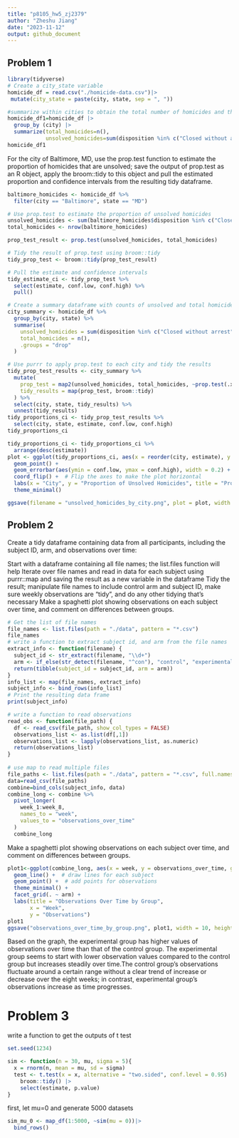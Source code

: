 ```yaml
---
title: "p8105_hw5_zj2379"
author: "Zheshu Jiang"
date: "2023-11-12"
output: github_document
---
```


## Problem 1
```r
library(tidyverse)
# Create a city_state variable
homicide_df = read.csv("./homicide-data.csv")|>
 mutate(city_state = paste(city, state, sep = ", "))

#summarize within cities to obtain the total number of homicides and the number of unsolved homicides 
homicide_df1=homicide_df |>
  group_by (city) |>
  summarize(total_homicides=n(),
            unsolved_homicides=sum(disposition %in% c("Closed without arrest","Closed by arrest")))
homicide_df1
```

For the city of Baltimore, MD, use the prop.test function to estimate the proportion of homicides that are unsolved; save the output of prop.test as an R object, apply the broom::tidy to this object and pull the estimated proportion and confidence intervals from the resulting tidy dataframe.

```r
baltimore_homicides <- homicide_df %>%
  filter(city == "Baltimore", state == "MD")

# Use prop.test to estimate the proportion of unsolved homicides
unsolved_homicides <- sum(baltimore_homicides$disposition %in% c("Closed without arrest", "Open/No arrest"))
total_homicides <- nrow(baltimore_homicides)

prop_test_result <- prop.test(unsolved_homicides, total_homicides)

# Tidy the result of prop.test using broom::tidy
tidy_prop_test <- broom::tidy(prop_test_result)

# Pull the estimate and confidence intervals
tidy_estimate_ci <- tidy_prop_test %>%
  select(estimate, conf.low, conf.high) %>%
  pull()
```

```r

# Create a summary dataframe with counts of unsolved and total homicides by city
city_summary <- homicide_df %>%
  group_by(city, state) %>%
  summarise(
    unsolved_homicides = sum(disposition %in% c("Closed without arrest", "Open/No arrest")),
    total_homicides = n(),
    .groups = "drop"
  )

# Use purrr to apply prop.test to each city and tidy the results
tidy_prop_test_results <- city_summary %>%
  mutate(
    prop_test = map2(unsolved_homicides, total_homicides, ~prop.test(.x, .y)),
    tidy_results = map(prop_test, broom::tidy)
  ) %>%
  select(city, state, tidy_results) %>%
  unnest(tidy_results)
tidy_proportions_ci <- tidy_prop_test_results %>%
  select(city, state, estimate, conf.low, conf.high)
tidy_proportions_ci
```

```r
tidy_proportions_ci <- tidy_proportions_ci %>%
  arrange(desc(estimate))
plot <- ggplot(tidy_proportions_ci, aes(x = reorder(city, estimate), y = estimate)) +
  geom_point() +
  geom_errorbar(aes(ymin = conf.low, ymax = conf.high), width = 0.2) +
  coord_flip() +  # Flip the axes to make the plot horizontal
  labs(x = "City", y = "Proportion of Unsolved Homicides", title = "Proportion of Unsolved Homicides by City") +
  theme_minimal()

ggsave(filename = "unsolved_homicides_by_city.png", plot = plot, width = 10, height = 8, dpi = 300)
```

## Problem 2

Create a tidy dataframe containing data from all participants, including the subject ID, arm, and observations over time:

Start with a dataframe containing all file names; the list.files function will help
Iterate over file names and read in data for each subject using purrr::map and saving the result as a new variable in the dataframe
Tidy the result; manipulate file names to include control arm and subject ID, make sure weekly observations are “tidy”, and do any other tidying that’s necessary
Make a spaghetti plot showing observations on each subject over time, and comment on differences between groups.

```r
# Get the list of file names
file_names <- list.files(path = "./data", pattern = "*.csv")
file_names
# write a function to extract subject id, and arm from the file names
extract_info <- function(filename) {
  subject_id <- str_extract(filename, "\\d+")
  arm <- if_else(str_detect(filename, "^con"), "control", "experimental")
  return(tibble(subject_id = subject_id, arm = arm))
}
info_list <- map(file_names, extract_info)
subject_info <- bind_rows(info_list)
# Print the resulting data frame
print(subject_info)
```



```r
# write a function to read observations
read_obs <- function(file_path) {
  df <- read_csv(file_path, show_col_types = FALSE)
  observations_list <- as.list(df[,1])
  observations_list <- lapply(observations_list, as.numeric)
  return(observations_list)
}
 
# use map to read multiple files
file_paths <- list.files(path = "./data", pattern = "*.csv", full.names = TRUE)
data=read_csv(file_paths)
combine=bind_cols(subject_info, data)
combine_long <- combine %>%
  pivot_longer(
    week_1:week_8,
    names_to = "week",
    values_to = "observations_over_time"
  )
  combine_long
```
Make a spaghetti plot showing observations on each subject over time, and comment on differences between groups.


```r
plot1<-ggplot(combine_long, aes(x = week, y = observations_over_time, group = subject_id, color = arm)) +
  geom_line() +  # draw lines for each subject
  geom_point() +  # add points for observations
  theme_minimal() +  
  facet_grid(. ~ arm) +
  labs(title = "Observations Over Time by Group",
       x = "Week",
       y = "Observations") 
plot1
ggsave("observations_over_time_by_group.png", plot1, width = 10, height = 6, dpi = 300)
```

Based on the graph, the experimental group has higher values of observations over time than that of the control group. The experimental group seems to start with lower observation values compared to the control group but increases steadily over time.The control group’s observations fluctuate around a certain range without a clear trend of increase or decrease over the eight weeks; in contrast, experimental group's observations increase as time progresses.


# Problem 3
write a function to get the outputs of t test
```r
set.seed(1234)

sim <- function(n = 30, mu, sigma = 5){
  x = rnorm(n, mean = mu, sd = sigma)
  test <- t.test(x = x, alternative = "two.sided", conf.level = 0.95) |>
    broom::tidy() |>
    select(estimate, p.value)
}
```

first, let mu=0 and generate 5000 datasets 
```r
sim_mu_0 <- map_df(1:5000, ~sim(mu = 0))|>
  bind_rows()
```


